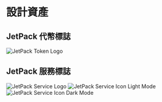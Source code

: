 # 設計資產

## JetPack 代幣標誌

![JetPack Token Logo](/images/jetpack.svg)

## JetPack 服務標誌

![JetPack Service Logo](/images/jetpack_image.png)
![JetPack Service Icon Light Mode](/images/jetpack_logo.svg)
![JetPack Service Icon Dark Mode](/images/jetpack_logo_dark.svg)